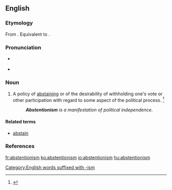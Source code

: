==English==

===Etymology===
From {{etyl|fr|en}} {{term|abstentionnisme|lang=fr}}. Equivalent to {{suffix|abstention|ism|lang=en}}.

===Pronunciation===
* {{a|RP}} {{IPA|/əbˈstɛn.ʃn̩.ɪz.m̩/|lang=en}}
* {{a|US}} {{IPA|/æbˈstɛn.ʃn̩.ɪz.m̩/|/æbˈstɛn.t͡ʃn̩.ɪz.m̩/|/əbˈstɛn.ʃn̩.ɪz.m̩/|/əbˈstɛn.t͡ʃn̩.ɪz.m̩/|lang=en}}

===Noun===
{{en-noun}}

# A policy of [[abstaining]] or of the desirability of withholding one's vote or other participation with regard to some aspect of the political process. {{defdate|First attested in the mid 20<sup>th</sup> century.}}<ref name=SOED>{{R:SOED5|page=9}}</ref>
#: '''''Abstentionism''' is a manifestation of political independence.''

====Related terms====
* [[abstain]]

===References===
<references/>

[[Category:English words suffixed with -ism]]

[[fr:abstentionism]]
[[ko:abstentionism]]
[[io:abstentionism]]
[[hu:abstentionism]]